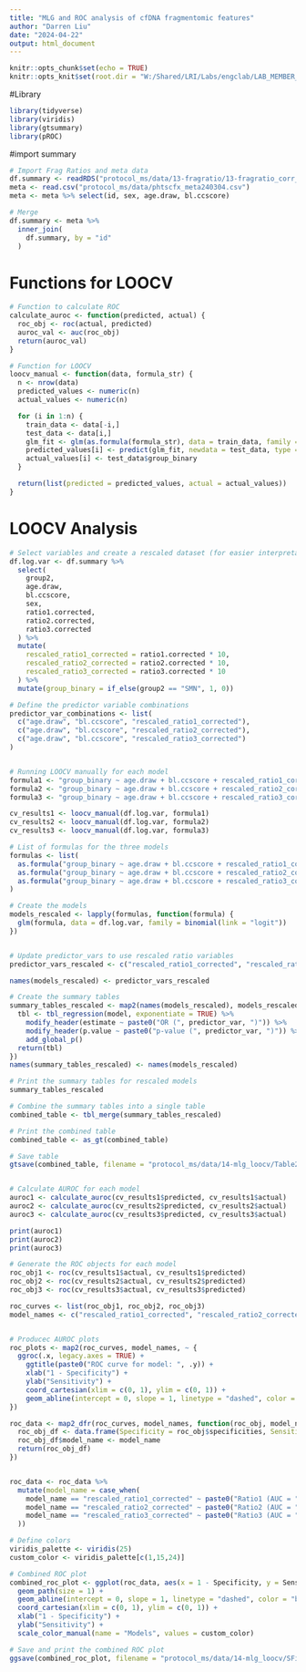 ---
title: "MLG and ROC analysis of cfDNA fragmentomic features"
author: "Darren Liu"
date: "2024-04-22"
output: html_document
---


```{r setup, include=FALSE}
knitr::opts_chunk$set(echo = TRUE)
knitr::opts_knit$set(root.dir = "W:/Shared/LRI/Labs/engclab/LAB_MEMBER_CENTRAL/Darren_Liu/3_cf-DNA")

```

#Library
```{r library}
library(tidyverse)
library(viridis)
library(gtsummary)
library(pROC)
```

#import summary 
```{r import, echo = FALSE}

# Import Frag Ratios and meta data
df.summary <- readRDS("protocol_ms/data/13-fragratio/13-fragratio_corr_summary.rds")
meta <- read.csv("protocol_ms/data/phtscfx_meta240304.csv")
meta <- meta %>% select(id, sex, age.draw, bl.ccscore)

# Merge 
df.summary <- meta %>%
  inner_join(
    df.summary, by = "id"
  )

```

# Functions for LOOCV
```{r functions, echo = FALSE}

# Function to calculate ROC
calculate_auroc <- function(predicted, actual) {
  roc_obj <- roc(actual, predicted)
  auroc_val <- auc(roc_obj)
  return(auroc_val)
}

# Function for LOOCV
loocv_manual <- function(data, formula_str) {
  n <- nrow(data)
  predicted_values <- numeric(n)
  actual_values <- numeric(n)

  for (i in 1:n) {
    train_data <- data[-i,]
    test_data <- data[i,]
    glm_fit <- glm(as.formula(formula_str), data = train_data, family = binomial())
    predicted_values[i] <- predict(glm_fit, newdata = test_data, type = "response")
    actual_values[i] <- test_data$group_binary
  }

  return(list(predicted = predicted_values, actual = actual_values))
}
```

# LOOCV Analysis
```{r loocv, echo = FALSE}

# Select variables and create a rescaled dataset (for easier interpretation)
df.log.var <- df.summary %>%
  select(
    group2,
    age.draw,
    bl.ccscore,
    sex,
    ratio1.corrected,
    ratio2.corrected,
    ratio3.corrected
  ) %>%
  mutate(
    rescaled_ratio1_corrected = ratio1.corrected * 10,
    rescaled_ratio2_corrected = ratio2.corrected * 10,
    rescaled_ratio3_corrected = ratio3.corrected * 10
  ) %>%
  mutate(group_binary = if_else(group2 == "SMN", 1, 0))

# Define the predictor variable combinations
predictor_var_combinations <- list(
  c("age.draw", "bl.ccscore", "rescaled_ratio1_corrected"),
  c("age.draw", "bl.ccscore", "rescaled_ratio2_corrected"),
  c("age.draw", "bl.ccscore", "rescaled_ratio3_corrected")
)


# Running LOOCV manually for each model
formula1 <- "group_binary ~ age.draw + bl.ccscore + rescaled_ratio1_corrected"
formula2 <- "group_binary ~ age.draw + bl.ccscore + rescaled_ratio2_corrected"
formula3 <- "group_binary ~ age.draw + bl.ccscore + rescaled_ratio3_corrected"

cv_results1 <- loocv_manual(df.log.var, formula1)
cv_results2 <- loocv_manual(df.log.var, formula2)
cv_results3 <- loocv_manual(df.log.var, formula3)

# List of formulas for the three models
formulas <- list(
  as.formula("group_binary ~ age.draw + bl.ccscore + rescaled_ratio1_corrected"),
  as.formula("group_binary ~ age.draw + bl.ccscore + rescaled_ratio2_corrected"),
  as.formula("group_binary ~ age.draw + bl.ccscore + rescaled_ratio3_corrected")
)

# Create the models
models_rescaled <- lapply(formulas, function(formula) {
  glm(formula, data = df.log.var, family = binomial(link = "logit"))
})


# Update predictor_vars to use rescaled ratio variables
predictor_vars_rescaled <- c("rescaled_ratio1_corrected", "rescaled_ratio2_corrected", "rescaled_ratio3_corrected")

names(models_rescaled) <- predictor_vars_rescaled

# Create the summary tables
summary_tables_rescaled <- map2(names(models_rescaled), models_rescaled, function(predictor_var, model) {
  tbl <- tbl_regression(model, exponentiate = TRUE) %>%
    modify_header(estimate ~ paste0("OR (", predictor_var, ")")) %>%
    modify_header(p.value ~ paste0("p-value (", predictor_var, ")")) %>%
    add_global_p()
  return(tbl)
})
names(summary_tables_rescaled) <- names(models_rescaled)

# Print the summary tables for rescaled models
summary_tables_rescaled

# Combine the summary tables into a single table
combined_table <- tbl_merge(summary_tables_rescaled)

# Print the combined table
combined_table <- as_gt(combined_table)

# Save table 
gtsave(combined_table, filename = "protocol_ms/data/14-mlg_loocv/Table2_MLG_summary.rtf")


# Calculate AUROC for each model
auroc1 <- calculate_auroc(cv_results1$predicted, cv_results1$actual)
auroc2 <- calculate_auroc(cv_results2$predicted, cv_results2$actual)
auroc3 <- calculate_auroc(cv_results3$predicted, cv_results3$actual)

print(auroc1)
print(auroc2)
print(auroc3)

# Generate the ROC objects for each model
roc_obj1 <- roc(cv_results1$actual, cv_results1$predicted)
roc_obj2 <- roc(cv_results2$actual, cv_results2$predicted)
roc_obj3 <- roc(cv_results3$actual, cv_results3$predicted)

roc_curves <- list(roc_obj1, roc_obj2, roc_obj3)
model_names <- c("rescaled_ratio1_corrected", "rescaled_ratio2_corrected", "rescaled_ratio3_corrected")


# Producec AUROC plots
roc_plots <- map2(roc_curves, model_names, ~ {
  ggroc(.x, legacy.axes = TRUE) +
    ggtitle(paste0("ROC curve for model: ", .y)) +
    xlab("1 - Specificity") +
    ylab("Sensitivity") +
    coord_cartesian(xlim = c(0, 1), ylim = c(0, 1)) +
    geom_abline(intercept = 0, slope = 1, linetype = "dashed", color = "red", alpha = 0.6)  # Add the 45-degree line
})

roc_data <- map2_dfr(roc_curves, model_names, function(roc_obj, model_name) {
  roc_obj_df <- data.frame(Specificity = roc_obj$specificities, Sensitivity = roc_obj$sensitivities)
  roc_obj_df$model_name <- model_name
  return(roc_obj_df)
})


roc_data <- roc_data %>%
  mutate(model_name = case_when(
    model_name == "rescaled_ratio1_corrected" ~ paste0("Ratio1 (AUC = ", sprintf("%.2f", auc(roc_obj1)), ")"),
    model_name == "rescaled_ratio2_corrected" ~ paste0("Ratio2 (AUC = ", sprintf("%.2f", auc(roc_obj2)), ")"),
    model_name == "rescaled_ratio3_corrected" ~ paste0("Ratio3 (AUC = ", sprintf("%.2f", auc(roc_obj3)), ")")
  ))

# Define colors
viridis_palette <- viridis(25)
custom_color <- viridis_palette[c(1,15,24)]

# Combined ROC plot
combined_roc_plot <- ggplot(roc_data, aes(x = 1 - Specificity, y = Sensitivity, color = model_name)) +
  geom_path(size = 1) +
  geom_abline(intercept = 0, slope = 1, linetype = "dashed", color = "black", alpha = 0.6) +
  coord_cartesian(xlim = c(0, 1), ylim = c(0, 1)) +
  xlab("1 - Specificity") +
  ylab("Sensitivity") +
  scale_color_manual(name = "Models", values = custom_color)

# Save and print the combined ROC plot
ggsave(combined_roc_plot, filename = "protocol_ms/data/14-mlg_loocv/SFigure4_ROC_LOOCV.tiff", device = "tiff", width = 8, height = 4)
```
